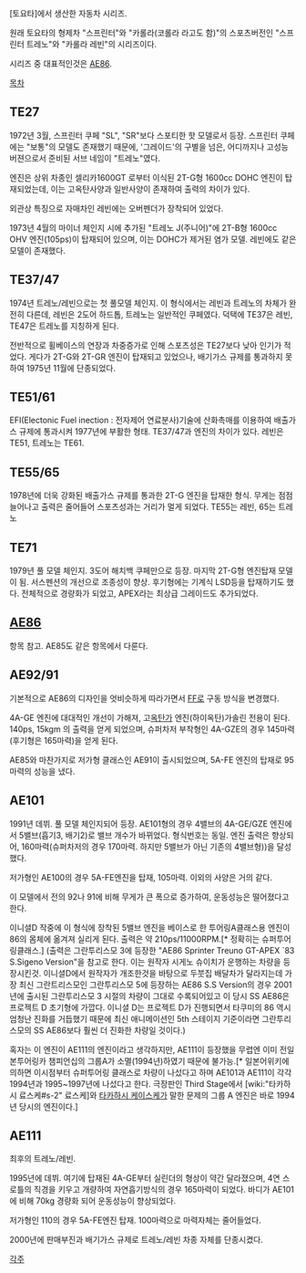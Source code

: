 [토요타]에서 생산한 자동차 시리즈.

원래 토요타의 형제차 "스프린터"와 "카롤라(코롤라 라고도 함)"의 스포츠버전인 "스프린터 트레노"와 "카롤라 레빈"의 시리즈이다.

시리즈 중 대표적인것은 [[AE86]].

[[목차]]

== TE27 ==
1972년 3월, 스프린터 쿠페 "SL", "SR"보다 스포티한 핫 모델로서 등장.
스프린터 쿠페에는 "보통"의 모델도 존재했기 때문에, '그레이드'의 구별을 넘은, 어디까지나 고성능 버젼으로서 준비된 서브 네임이 "트레노"였다.

엔진은 상위 차종인 셀리카1600GT 로부터 이식된 2T-G형 1600cc DOHC 엔진이 탑재되었는데, 이는 고옥탄사양과 일반사양이 존재하여 출력의 차이가 있다.

외관상 특징으로 자매차인 레빈에는 오버펜더가 장착되어 있었다.

1973년 4월의 마이너 체인지 시에 추가된 "트레노 J(주니어)"에 2T-B형 1600cc OHV 엔진(105ps)이 탑재되어 있으며, 이는 DOHC가 제거된 염가 모델.
레빈에도 같은 모델이 존재했다.

== TE37/47 ==
1974년 트레노/레빈으로는 첫 풀모델 체인지.
이 형식에서는 레빈과 트레노의 차체가 완전히 다른데, 레빈은 2도어 하드톱, 트레노는 일반적인 쿠페였다.
덕택에 TE37은 레빈, TE47은 트레노를 지칭하게 된다.

전반적으로 휠베이스의 연장과 차중증가로 인해 스포츠성은 TE27보다 낮아 인기가 적었다.
게다가 2T-G와 2T-GR 엔진이 탑재되고 있었으나, 배기가스 규제를 통과하지 못하여 1975년 11월에 단종되었다.

== TE51/61 ==
EFI(Electonic Fuel inection : 전자제어 연료분사)기술에 산화촉매를 이용하여 배출가스 규제에 통과시켜 1977년에 부활한 형태.
TE37/47과 엔진의 차이가 있다. 레빈은 TE51, 트레노는 TE61.

== TE55/65 ==
1978년에 더욱 강화된 배출가스 규제를 통과한 2T-G 엔진을 탑재한 형식. 무게는 점점 늘어나고 출력은 줄어들어 스포츠성과는 거리가 멀게 되었다.
TE55는 레빈, 65는 트레노

== TE71 ==
1979년 풀 모델 체인지. 3도어 해치백 쿠페만으로 등장. 마지막 2T-G형 엔진탑재 모델이 됨.
서스펜션의 개선으로 조종성이 향상. 후기형에는 기계식 LSD등을 탑재하기도 했다.
전체적으로 경량화가 되었고, APEX라는 최상급 그레이드도 추가되었다.

== [[AE86]] ==
항목 참고. AE85도 같은 항목에서 다룬다.

== AE92/91 ==
기본적으로 AE86의 디자인을 엇비슷하게 따라가면서 [[FF]]로 구동 방식을 변경했다.

4A-GE 엔진에 대대적인 개선이 가해져, 고[[옥탄가]] 엔진(하이옥탄)가솔린 전용이 된다. 140ps, 15kgm 의 출력을 얻게 되었으며, 슈퍼차저 부착형인 4A-GZE의 경우 145마력(후기형은 165마력)을 얻게 된다.

AE85와 마찬가지로 저가형 클래스인 AE91이 출시되었으며, 5A-FE 엔진의 탑재로 95마력의 성능을 냈다.

== AE101 ==
1991년 데뷔. 풀 모델 체인지되어 등장.
AE101형의 경우 4밸브의 4A-GE/GZE 엔진에서 5밸브(흡기3, 배기2)로 밸브 개수가 바뀌었다. 형식번호는 동일. 엔진 출력은 향상되어, 160마력(슈퍼차저의 경우 170마력. 하지만 5밸브가 아닌 기존의 4밸브형))을 달성했다.

저가형인 AE100의 경우 5A-FE엔진을 탑재, 105마력. 이외의 사양은 거의 같다.

이 모델에서 전의 92나 91에 비해 무게가 큰 폭으로 증가하여, 운동성능은 떨어졌다고 한다.

이니셜D 작중에 이 형식에 장착된 5밸브 엔진을 베이스로 한 투어링A클래스용 엔진이 86의 몸체에 옮겨져 실리게 된다. 출력은 약 210ps/11000RPM.[* 정확히는 슈퍼투어링클래스.]
(출력은 그란투리스모 3에 등장한  "AE86 Sprinter Treuno GT-APEX `83 S.Sigeno Version"을 참고로 한다. 이는 원작자 시게노 슈이치가 운행하는 차량을 등장시킨것. 이니셜D에서 원작자가 개조한것을 바탕으로 두붓집 배달차가 달라지는데 가장 최신 그란트리스모인 그란투리스모 5에 등장하는 AE86 S.S Version의 경우 2001년에 출시된 그란투리스모 3 시절의 차량이 그대로 수록되어있고 이 당시 SS AE86은 프로젝트 D 초기형에 가깝다. 이니셜 D는 프로젝트 D가 진행되면서 타쿠미의 86 역시 엄청난 진화를 거듭했기 때문에 최신 애니메이션인 5th 스테이지 기준이라면 그란투리스모의 SS AE86보다 훨씬 더 진화한 차량일 것이다.)

혹자는 이 엔진이 AE111의 엔진이라고 생각하지만, AE111이 등장했을 무렵엔 이미 전일본투어링카 챔피언십의 그룹A가 소멸(1994년)하였기 때문에 불가능.[* 일본어위키에 의하면 이시점부터 슈퍼투어링 클래스로 차량이 나섰다고 하며 AE101과 AE111이 각각 1994년과 1995~1997년에 나섰다고 한다. 극장판인 Third Stage에서 [wiki:"타카하시 료스케#s-2" 료스케]와 [[타카하시 케이스케]]가 말한 문제의 그룹 A 엔진은 바로 1994년 당시의 엔진이다.]

== AE111 ==
최후의 트레노/레빈.

1995년에 데뷔. 여기에 탑재된 4A-GE부터 실린더의 형상이 약간 달라졌으며, 4연 스로틀의 직경을 키우고 개량하여 자연흡기방식의 경우 165마력이 되었다. 바디가 AE101에 비해 70kg 경량화 되어 운동성능이 향상되었다.

저가형인 110의 경우 5A-FE엔진 탑재. 100마력으로 마력자체는 줄어들었다.

2000년에 판매부진과 배기가스 규제로 트레노/레빈 차종 자체를 단종시켰다.

[[각주]]
